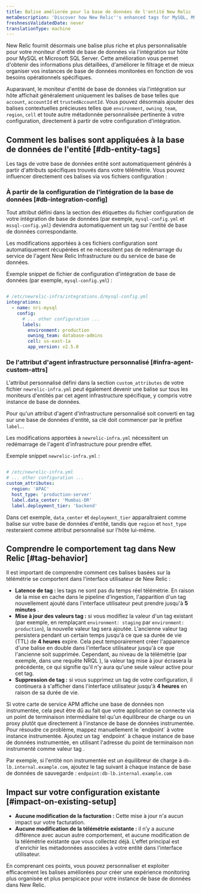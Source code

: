 ```yaml
---
title: Balise améliorée pour la base de données de l'entité New Relic
metaDescription: 'Discover how New Relic''s enhanced tags for MySQL, MSSQL, and PostgreSQL on-host integrations provide richer entity metadata, enabling better organization, filtering, and insights for your database monitoring. Learn to apply custom tags via config files.'
freshnessValidatedDate: never
translationType: machine
---
```


New Relic fournit désormais une balise plus riche et plus personnalisable pour votre moniteur d&apos;entité de base de données via l&apos;intégration sur hôte pour MySQL et Microsoft SQL Server. Cette amélioration vous permet d&apos;obtenir des informations plus détaillées, d&apos;améliorer le filtrage et de mieux organiser vos instances de base de données monitorées en fonction de vos besoins opérationnels spécifiques.

Auparavant, le moniteur d&apos;entité de base de données via l&apos;intégration sur hôte affichait généralement uniquement les balises de base telles que `account`, `accountId` et `trustedAccountId`. Vous pouvez désormais ajouter des balises contextuelles précieuses telles que `environment`, `owning_team`, `region`, `cell` et toute autre métadonnée personnalisée pertinente à votre configuration, directement à partir de votre configuration d&apos;intégration.

## Comment les balises sont appliquées à la base de données de l&apos;entité [#db-entity-tags]

Les tags de votre base de données entité sont automatiquement générés à partir d&apos;attributs spécifiques trouvés dans votre télémétrie. Vous pouvez influencer directement ces balises via vos fichiers configuration :

### À partir de la configuration de l&apos;intégration de la base de données [#db-integration-config]

Tout attribut défini dans la section des étiquettes du fichier configuration de votre intégration de base de données (par exemple, `mysql-config.yml` et `mssql-config.yml`) deviendra automatiquement un tag sur l&apos;entité de base de données correspondante.

Les modifications apportées à ces fichiers configuration sont automatiquement récupérées et ne nécessitent pas de redémarrage du service de l&apos;agent New Relic Infrastructure ou du service de base de données.

Exemple snippet de fichier de configuration d&apos;intégration de base de données (par exemple, `mysql-config.yml`) :

```yaml

# /etc/newrelic-infra/integrations.d/mysql-config.yml
integrations:
  - name: nri-mysql
    config:
      # ... other configuration ...
      labels:
        environment: production
        owning_team: database-admins
        cell: us-east-1a
        app_version: v2.5.0
```

### De l&apos;attribut d&apos;agent infrastructure personnalisé [#infra-agent-custom-attrs]

L&apos;attribut personnalisé défini dans la section `custom_attributes` de votre fichier `newrelic-infra.yml` peut également devenir une balise sur tous les moniteurs d&apos;entités par cet agent infrastructure spécifique, y compris votre instance de base de données.

Pour qu&apos;un attribut d&apos;agent d&apos;infrastructure personnalisé soit converti en tag sur une base de données d&apos;entité, sa clé doit commencer par le préfixe `label.`.

Les modifications apportées à `newrelic-infra.yml` nécessitent un redémarrage de l&apos;agent d&apos;infrastructure pour prendre effet.

Exemple snippet `newrelic-infra.yml` :

```yaml

# /etc/newrelic-infra.yml
# ... other configuration ...
custom_attributes:
  region: 'APAC'
  host_type: 'production-server'
  label.data_center: 'Mumbai-DR'
  label.deployment_tier: 'backend'
```

Dans cet exemple, `data_center` et `deployment_tier` apparaîtraient comme balise sur votre base de données d&apos;entité, tandis que `region` et `host_type` resteraient comme attribut personnalisé sur l&apos;hôte lui-même.

## Comprendre le comportement tag dans New Relic [#tag-behavior]

Il est important de comprendre comment ces balises basées sur la télémétrie se comportent dans l&apos;interface utilisateur de New Relic :

* **Latence de tag :** les tags ne sont pas du temps réel télémétrie. En raison de la mise en cache dans le pipeline d&apos;ingestion, l&apos;apparition d&apos;un tag nouvellement ajouté dans l&apos;interface utilisateur peut prendre jusqu&apos;à **5 minutes** .
* **Mise à jour des valeurs tag :** si vous modifiez la valeur d&apos;un tag existant (par exemple, en remplaçant `environment: staging` par `environment: production`), la nouvelle valeur tag sera ajoutée. L&apos;ancienne valeur tag persistera pendant un certain temps jusqu&apos;à ce que sa durée de vie (TTL) de **4 heures** expire. Cela peut temporairement créer l&apos;apparence d&apos;une balise en double dans l&apos;interface utilisateur jusqu&apos;à ce que l&apos;ancienne soit supprimée. Cependant, au niveau de la télémétrie (par exemple, dans une requête NRQL ), la valeur tag mise à jour écrasera la précédente, ce qui signifie qu&apos;il n&apos;y aura qu&apos;une seule valeur active pour cet tag.
* **Suppression de tag :** si vous supprimez un tag de votre configuration, il continuera à s&apos;afficher dans l&apos;interface utilisateur jusqu&apos;à **4 heures** en raison de sa durée de vie.

<Callout variant="tip">
  Si votre carte de service APM affiche une base de données non instrumentée, cela peut être dû au fait que votre application se connecte via un point de terminaison intermédiaire tel qu&apos;un équilibreur de charge ou un proxy plutôt que directement à l&apos;instance de base de données instrumentée. Pour résoudre ce problème, mappez manuellement le `endpoint` à votre instance instrumentée. Ajoutez un tag `endpoint` à chaque instance de base de données instrumentée, en utilisant l&apos;adresse du point de terminaison non instrumenté comme valeur tag .

  Par exemple, si l&apos;entité non instrumentée est un équilibreur de charge à `db-lb.internal.example.com`, ajoutez le tag suivant à chaque instance de base de données de sauvegarde : `endpoint:db-lb.internal.example.com`
</Callout>

## Impact sur votre configuration existante [#impact-on-existing-setup]

* **Aucune modification de la facturation :** Cette mise à jour n&apos;a aucun impact sur votre facturation.
* **Aucune modification de la télémétrie existante :** il n’y a aucune différence avec aucun autre comportement, et aucune modification de la télémétrie existante que vous collectez déjà. L&apos;effet principal est d&apos;enrichir les métadonnées associées à votre entité dans l&apos;interface utilisateur.

En comprenant ces points, vous pouvez personnaliser et exploiter efficacement les balises améliorées pour créer une expérience monitoring plus organisée et plus perspicace pour votre instance de base de données dans New Relic.